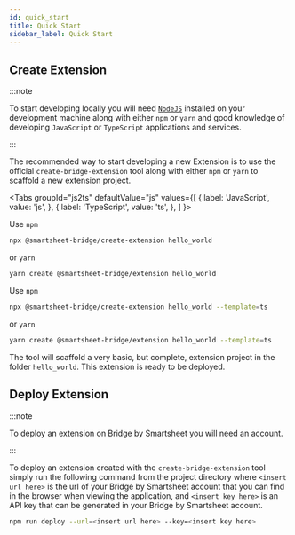```yaml
---
id: quick_start
title: Quick Start
sidebar_label: Quick Start
---
```


## Create Extension

:::note

To start developing locally you will need [`NodeJS`](https://nodejs.org/en/) installed on your development machine along with either `npm` or `yarn` and good knowledge of developing `JavaScript` or `TypeScript` applications and services.

:::

The recommended way to start developing a new Extension is to use the official `create-bridge-extension` tool along with either `npm` or `yarn` to scaffold a new extension project.

<Tabs
groupId="js2ts"
defaultValue="js"
values={[
  { label: 'JavaScript', value: 'js', },
  { label: 'TypeScript', value: 'ts', },
]
}>
<TabItem value="js">


Use `npm`

```bash
npx @smartsheet-bridge/create-extension hello_world
```

or `yarn`

```bash
yarn create @smartsheet-bridge/extension hello_world
```

</TabItem>
<TabItem value="ts">


Use `npm`

```bash
npx @smartsheet-bridge/create-extension hello_world --template=ts
```

or `yarn`

```bash
yarn create @smartsheet-bridge/extension hello_world --template=ts
```

</TabItem>
</Tabs>


The tool will scaffold a very basic, but complete, extension project in the folder `hello_world`. This extension is ready to be deployed.

## Deploy Extension

:::note

To deploy an extension on Bridge by Smartsheet you will need an account.

:::

To deploy an extension created with the `create-bridge-extension` tool simply run the following command from the project directory where `<insert url here>` is the url of your Bridge by Smartsheet account that you can find in the browser when viewing the application, and `<insert key here>` is an API key that can be generated in your Bridge by Smartsheet account.

```bash npm2yarn
npm run deploy --url=<insert url here> --key=<insert key here>
```
